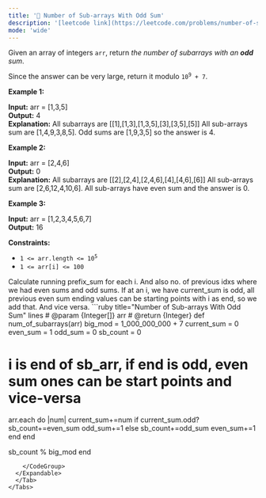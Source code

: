 ```yaml
---
title: '🧀 Number of Sub-arrays With Odd Sum'
description: '[leetcode link](https://leetcode.com/problems/number-of-sub-arrays-with-odd-sum/description/)'
mode: 'wide'
---
```

<Tabs>
  <Tab title="Question" icon="circle-question" iconType="regular">
    <Card>
      <p>Given an array of integers <code>arr</code>, return <em>the number of subarrays with an <strong>odd</strong> sum</em>.</p>  <p>Since the answer can be very large, return it modulo <code>10<sup>9</sup> + 7</code>.</p>   <p><strong class="example">Example 1:</strong></p>   <strong>Input:</strong> arr = [1,3,5] <br/> <strong>Output:</strong> 4 <br/> <strong>Explanation:</strong> All subarrays are [[1],[1,3],[1,3,5],[3],[3,5],[5]] All sub-arrays sum are [1,4,9,3,8,5]. Odd sums are [1,9,3,5] so the answer is 4.   <p><strong class="example">Example 2:</strong></p>   <strong>Input:</strong> arr = [2,4,6] <br/> <strong>Output:</strong> 0 <br/> <strong>Explanation:</strong> All subarrays are [[2],[2,4],[2,4,6],[4],[4,6],[6]] All sub-arrays sum are [2,6,12,4,10,6]. All sub-arrays have even sum and the answer is 0.   <p><strong class="example">Example 3:</strong></p>   <strong>Input:</strong> arr = [1,2,3,4,5,6,7] <br/> <strong>Output:</strong> 16    <p><strong>Constraints:</strong></p>  <ul>  <li><code>1 &lt;= arr.length &lt;= 10<sup>5</sup></code></li>  <li><code>1 &lt;= arr[i] &lt;= 100</code></li> </ul> 
    </Card>
  </Tab>
  <Tab title="Solution" icon="lightbulb" iconType="regular" >
    <Card>
      Calculate running prefix_sum for each i. And also no. of previous idxs where we had even sums and odd sums. If at an i, we have current_sum is odd, all previous even sum ending values can be starting points with i as end, so we add that. And vice versa.
    </Card>
  <Expandable title="code">
    <CodeGroup dropdown>
```ruby title="Number of Sub-arrays With Odd Sum" lines
# @param {Integer[]} arr
# @return {Integer}
def num_of_subarrays(arr)
  big_mod = 1_000_000_000 + 7
  current_sum = 0
  even_sum = 1
  odd_sum = 0
  sb_count = 0
  
  # i is end of sb_arr, if end is odd, even sum ones can be start points and vice-versa
  arr.each do |num|
    current_sum+=num
    if current_sum.odd?
      sb_count+=even_sum
      odd_sum+=1
    else
      sb_count+=odd_sum
      even_sum+=1
    end
  end

  sb_count % big_mod
end
```
    </CodeGroup>
  </Expandable>
  </Tab>
</Tabs>